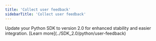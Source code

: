 ```yaml
---
title: 'Collect user feedback'
sidebarTitle: 'Collect user feedback'
---
```

<Tip>
  Update your Python SDK to version 2.0 for enhanced stability and easier
  integration. [Learn more](../SDK_2.0/python/user-feedback)
</Tip>


<UserFeedback />
